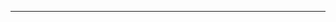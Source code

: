 {{flag|CSA|May 61}}<noinclude>
----
{{CSA-all}}
[[Category:美利堅聯盟國旗幟模板|{{PAGENAME}}]]
[[Category:美洲国家模板|{{PAGENAME}}]]
</noinclude>
